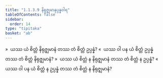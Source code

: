 ```yaml
---
title: "1.1.3.9 နိရုဇ္ဈမာနုပ္ပန္နဝါရ"
tableOfContents: false
sidebar:
  order: 14
type: "tipitaka"
basket: "ab"
---
```



<DynamicBreadcrumb />

<Division number="55">

<Paragraph number="226">
»  ယဿ ယံ စိတ္တံ နိရုဇ္ဈမာနံ တဿ တံ စိတ္တံ ဥပ္ပန္နံ?
</Paragraph>

<Paragraph number="227">
«  ယဿ ဝါ ပန ယံ စိတ္တံ ဥပ္ပန္နံ တဿ တံ စိတ္တံ နိရုဇ္ဈမာနံ?
</Paragraph>

<Paragraph number="228">
»  ယဿ ယံ စိတ္တံ န နိရုဇ္ဈမာနံ တဿ တံ စိတ္တံ န ဥပ္ပန္နံ?
</Paragraph>

<Paragraph number="229">
«  ယဿ ဝါ ပန ယံ စိတ္တံ န ဥပ္ပန္နံ တဿ တံ စိတ္တံ န နိရုဇ္ဈမာနံ?
</Paragraph>
</Division>